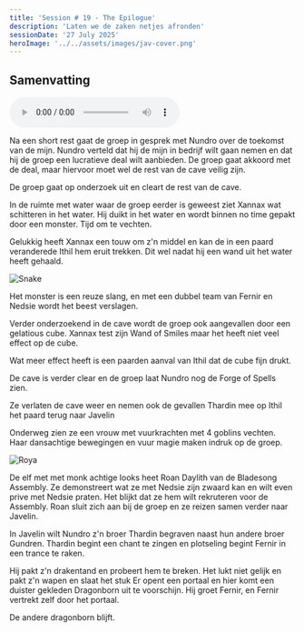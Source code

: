 ```yaml
---
title: 'Session # 19 - The Epilogue'
description: 'Laten we de zaken netjes afronden'
sessionDate: '27 July 2025'
heroImage: '../../assets/images/jav-cover.png'
---
```




## Samenvatting

<audio controls>
  <source src={audio} type="audio/mpeg" />
  Your browser does not support the audio element.
</audio>

Na een short rest gaat de groep in gesprek met Nundro over de toekomst van de mijn.
Nundro verteld dat hij de mijn in bedrijf wilt gaan nemen en dat hij de groep een lucratieve deal wilt aanbieden.
De groep gaat akkoord met de deal, maar hiervoor moet wel de rest van de cave veilig zijn.

De groep gaat op onderzoek uit en cleart de rest van de cave.

In de ruimte met water waar de groep eerder is geweest ziet Xannax wat schitteren in het water.
Hij duikt in het water en wordt binnen no time gepakt door een monster. Tijd om te vechten.

Gelukkig heeft Xannax een touw om z'n middel en kan de in een paard veranderede Ithil hem eruit trekken.
Dit wel nadat hij een wand uit het water heeft gehaald.

<Image src={roya} alt="Snake" />

Het monster is een reuze slang, en met een dubbel team van Fernir en Nedsie wordt het beest verslagen.

Verder onderzoekend in de cave wordt de groep ook aangevallen door een gelatious cube.
Xannax test zijn Wand of Smiles maar het heeft niet veel effect op de cube.

Wat meer effect heeft is een paarden aanval van Ithil dat de cube fijn drukt.

De cave is verder clear en de groep laat Nundro nog de Forge of Spells zien.

Ze verlaten de cave weer en nemen ook de gevallen Thardin mee op Ithil het paard terug naar Javelin

Onderweg zien ze een vrouw met vuurkrachten met 4 goblins vechten. Haar dansachtige bewegingen en vuur magie maken indruk op de groep.

<Image src={snake} alt="Roya" />

De elf met met monk achtige looks heet Roan Daylith van de Bladesong Assembly.
Ze demonstreert wat ze met Nedsie zijn zwaard kan en wilt even prive met Nedsie praten.
Het blijkt dat ze hem wilt rekruteren voor de Assembly.
Roan sluit zich aan bij de groep en ze reizen samen verder naar Javelin.

In Javelin wilt Nundro z'n broer Thardin begraven naast hun andere broer Gundren.
Thardin begint een chant te zingen en plotseling begint Fernir in een trance te raken.

Hij pakt z'n drakentand en probeert hem te breken. Het lukt niet gelijk en pakt z'n wapen en slaat het stuk
Er opent een portaal en hier komt een duister gekleden Dragonborn uit te voorschijn. Hij groet Fernir, en Fernir vertrekt zelf door het portaal.

De andere dragonborn blijft.
